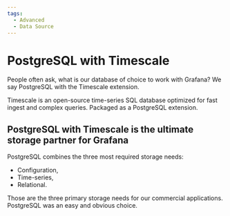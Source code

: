 ```yaml
---
tags:
  - Advanced
  - Data Source
---
```



# PostgreSQL with Timescale

People often ask, what is our database of choice to work with Grafana? We say PostgreSQL with the Timescale extension.

Timescale is an open-source time-series SQL database optimized for fast ingest and complex queries. Packaged as a PostgreSQL extension.

<Youtube id="SbjIWnrMIgk" title="PostgreSQL with Timescale in Grafana." />

## PostgreSQL with Timescale is the ultimate storage partner for Grafana

PostgreSQL combines the three most required storage needs:

- Configuration,
- Time-series,
- Relational.

Those are the three primary storage needs for our commercial applications. PostgreSQL was an easy and obvious choice.

<BlogPost id="grafana-postgresql-20230123" />
